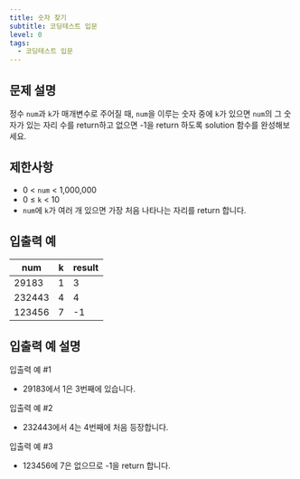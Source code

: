 ```yaml
---
title: 숫자 찾기
subtitle: 코딩테스트 입문
level: 0
tags:
  - 코딩테스트 입문
---
```


## 문제 설명

정수 `num`과 `k`가 매개변수로 주어질 때, `num`을 이루는 숫자 중에 `k`가 있으면 `num`의 그 숫자가 있는 자리 수를 return하고 없으면 -1을 return 하도록 solution 함수를 완성해보세요.

## 제한사항

- 0 < `num` < 1,000,000
- 0 ≤ `k` < 10
- `num`에 `k`가 여러 개 있으면 가장 처음 나타나는 자리를 return 합니다.

## 입출력 예

| num    | k   | result |
| ------ | --- | ------ |
| 29183  | 1   | 3      |
| 232443 | 4   | 4      |
| 123456 | 7   | -1     |

## 입출력 예 설명

입출력 예 #1

- 29183에서 1은 3번째에 있습니다.

입출력 예 #2

- 232443에서 4는 4번째에 처음 등장합니다.

입출력 예 #3

- 123456에 7은 없으므로 -1을 return 합니다.
